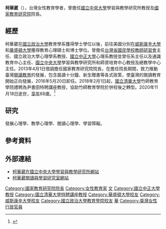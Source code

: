 '''柯華葳'''（{{bd|1952年|11月8日|2020年|11月18日|catIdx=Ko}}），台灣女性教育學者，曾擔任[[國立中央大學|國立中央大學]]學習與教學研究所教授及[[國家教育研究院|國家教育研究院]]院長。

== 經歷 ==
柯華葳在[[國立政治大學|國立政治大學]]教育學系獲得學士學位以後，前往美國分別在[[威斯康辛大學|威斯康辛大學]]和[[華盛頓大學|華盛頓大學]]獲得教育心理碩士和博士學位。曾擔任[[台灣省國民學校教師研習會|台灣省國民學校教師研習會]]主任、國立政治大學心理學系教授、[[國立中正大學|國立中正大學]]心理系教授並曾任系主任以及通識教育中心主任、[[國立中央大學|國立中央大學]]學習與教學研究所和師資培育中心教授及總教學中心主任。2013年4月1日借調擔任國家教育研究院院長，在擔任院長期間，致力推動臺灣[[閱讀教育|閱讀教育]]的發展，包含晨讀十分鐘、新生贈書等各式政策，使臺灣的閱讀教育開始正向發展，2016年5月20日卸任。2018年2月1日起，[[國立清華大學|國立清華大學]]竹師教育學院禮聘為尹書田特聘講座教授，協助竹師教育學院於併校後之轉型。2020年11月18日逝世，[[訃告|享年]]68歲。<ref>{{cite web | url=https://news.ltn.com.tw/news/life/breakingnews/3357208 | title=感傷「閱讀星星」殞落 國教院前院長柯華葳辭世 | publisher=自由時報電子報 | date=2020-11-20 | access-date=2020-11-21 | archive-date=2020-12-01 | archive-url=https://web.archive.org/web/20201201211352/https://news.ltn.com.tw/news/life/breakingnews/3357208 | dead-url=no }}</ref>

==研究==
發展心理學、教學心理學、閱讀心理學、學習障礙。

==參考資料==
<references/>

==外部連結==
*[https://web.archive.org/web/20111021065748/http://lrn.ncu.edu.tw/lig_program/teacher.aspx?id=Ko 柯華葳在國立中央大學學習與教學研究所網站]
*[https://sites.google.com/site/reading8learning01/ 柯華葳閱讀與學習研究室網站] {{Wayback|url=https://sites.google.com/site/reading8learning01/ |date=20201023210911 }}

{{DEFAULTSORT:Ko Hwa-wei}}
[[Category:國家教育研究院院長|Category:國家教育研究院院長]]
[[Category:女性教育家|Category:女性教育家]]
[[Category:國立中央大學教授|文]]
[[Category:國立中正大學教授|Category:國立中正大學教授]]
[[Category:國立清華大學特聘講座教授|Category:國立清華大學特聘講座教授]]
[[Category:華盛頓大學校友|Category:華盛頓大學校友]]
[[Category:威斯康辛大學校友|Category:威斯康辛大學校友]]
[[Category:國立政治大學教育學院校友|Category:國立政治大學教育學院校友]]
[[Category:柯姓|華]]
[[Category:臺灣女性行政官員|Category:臺灣女性行政官員]]